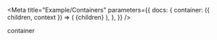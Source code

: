 
<Meta
  title="Example/Containers"
  parameters={{
    docs: {
      container: ({ children, context }) => (
        <DocsContainer context={context}>
          <ThemeProvider theme={aqBootstrapTheme}>
            <GlobalStyle />
            {children}
          </ThemeProvider>
        </DocsContainer>
      ),
    },
  }}
/>

<div className="container" style={{"background":"red"}}>

  <div style={{color:"#fff",textAlign:"center","background":"blue", "min-height": "100px"}}>container</div>
</div>
